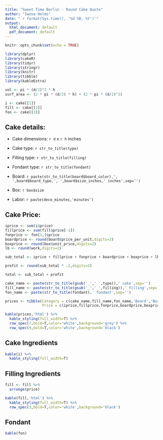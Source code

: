 ```yaml
---
title: "Sweet Time Berlin - Round Cake Quote"
author: "Iwona Helms"
date: "`r format(Sys.time(), '%d %B, %Y')`"
output:
  html_document: default
  pdf_document: default
---
```


```r

knitr::opts_chunk$set(echo = TRUE)

library(dplyr)
library(cakeR)
library(tidyr)
library(stringr)
library(knitr)
library(tibble)
library(kableExtra)

vol <- pi * (d/2)^2 * h
surf_area <- (2 * pi * (d/2) * h) + (2 * pi * (d/2)^2)

i <- cake[[1]]
fill <- cake[[2]]
fon <- cake[[3]]


```

## Cake details: 

* Cake dimensions: `r d` x `r h` inches

* Cake type: `r str_to_title(type)`

* Filling type: `r str_to_title(filling)`

* Fondant type: `r str_to_title(fondant)`

* Board: `r paste(str_to_title(board$board_color),', ',board$board_type,', ',board$size_inches,' inches',sep='')`

* Box: `r box$size`

* Labor: `r paste(deco_minutes,'minutes')`

## Cake Price:

```r

iprice <- sum(i$price)
fillprice <- sum(fill$price[-1])
fonprice <- fon[1,]$price
boardprice <- round(board$price_per_unit,digits=2)
boxprice <- round(box$unit_price,digits=2)
lb <- round(work,digits=2)

sub_total <- iprice + fillprice + fonprice + boardprice + boxprice + lb

profit <- round(sub_total * .2,digits=2)

total <- sub_total + profit

cake_name <- paste(str_to_title(gsub('_',' ',type)),' cake',sep='')
fill_name <- paste(str_to_title(gsub('_',' ',filling)),' filling',sep='')
fon_name <- paste(str_to_title(fondant),' fondant',sep='')

prices <- tibble(Category = c(cake_name,fill_name,fon_name,'Board','Box','Labor', 'Sub-Total','Margin','Total Price'),
                 Price = c(iprice,fillprice,fonprice,boardprice,boxprice,lb,sub_total,profit,total))

kable(prices,'html') %>%
  kable_styling(full_width=T) %>%
  row_spec(7,bold=T,color='white',background='grey') %>%
  row_spec(9,bold=T,color='white',background='black')
```

## Cake Ingredients

```r

kable(i) %>%
  kable_styling(full_width=T)
```

## Filling Ingredients

```r

fill <- fill %>%
  arrange(price)

kable(fill,'html') %>%
  kable_styling(full_width=T) %>%
  row_spec(3,bold=T,color='white',background='black')
```

## Fondant

```r

kable(fon)
```
